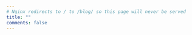 ```yaml
---
# Nginx redirects to / to /blog/ so this page will never be served
title: ""
comments: false
---
```

